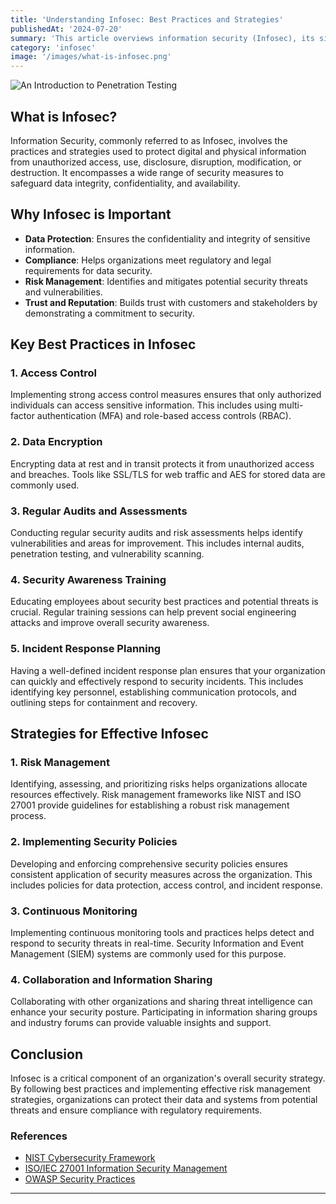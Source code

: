 ```yaml
---
title: 'Understanding Infosec: Best Practices and Strategies'
publishedAt: '2024-07-20'
summary: 'This article overviews information security (Infosec), its significance, key practices, and risk management strategies, emphasizing the importance of protecting data and systems today.'
category: 'infosec'
image: '/images/what-is-infosec.png'
---
```



<Image
  src="/images/what-is-infosec.png"
  alt="An Introduction to Penetration Testing"
  width={400}
  height={400}
  className="w-400 h-400 mb-4 rounded-xl"
/>

## What is Infosec?

Information Security, commonly referred to as Infosec, involves the practices and strategies used to protect digital and physical information from unauthorized access, use, disclosure, disruption, modification, or destruction. It encompasses a wide range of security measures to safeguard data integrity, confidentiality, and availability.

## Why Infosec is Important

- **Data Protection**: Ensures the confidentiality and integrity of sensitive information.
- **Compliance**: Helps organizations meet regulatory and legal requirements for data security.
- **Risk Management**: Identifies and mitigates potential security threats and vulnerabilities.
- **Trust and Reputation**: Builds trust with customers and stakeholders by demonstrating a commitment to security.

## Key Best Practices in Infosec

### 1. **Access Control**

Implementing strong access control measures ensures that only authorized individuals can access sensitive information. This includes using multi-factor authentication (MFA) and role-based access controls (RBAC).

### 2. **Data Encryption**

Encrypting data at rest and in transit protects it from unauthorized access and breaches. Tools like SSL/TLS for web traffic and AES for stored data are commonly used.

### 3. **Regular Audits and Assessments**

Conducting regular security audits and risk assessments helps identify vulnerabilities and areas for improvement. This includes internal audits, penetration testing, and vulnerability scanning.

### 4. **Security Awareness Training**

Educating employees about security best practices and potential threats is crucial. Regular training sessions can help prevent social engineering attacks and improve overall security awareness.

### 5. **Incident Response Planning**

Having a well-defined incident response plan ensures that your organization can quickly and effectively respond to security incidents. This includes identifying key personnel, establishing communication protocols, and outlining steps for containment and recovery.

## Strategies for Effective Infosec

### 1. **Risk Management**

Identifying, assessing, and prioritizing risks helps organizations allocate resources effectively. Risk management frameworks like NIST and ISO 27001 provide guidelines for establishing a robust risk management process.

### 2. **Implementing Security Policies**

Developing and enforcing comprehensive security policies ensures consistent application of security measures across the organization. This includes policies for data protection, access control, and incident response.

### 3. **Continuous Monitoring**

Implementing continuous monitoring tools and practices helps detect and respond to security threats in real-time. Security Information and Event Management (SIEM) systems are commonly used for this purpose.

### 4. **Collaboration and Information Sharing**

Collaborating with other organizations and sharing threat intelligence can enhance your security posture. Participating in information sharing groups and industry forums can provide valuable insights and support.

## Conclusion

Infosec is a critical component of an organization's overall security strategy. By following best practices and implementing effective risk management strategies, organizations can protect their data and systems from potential threats and ensure compliance with regulatory requirements.

### References

- [NIST Cybersecurity Framework](https://www.nist.gov/cyberframework)
- [ISO/IEC 27001 Information Security Management](https://www.iso.org/isoiec-27001-information-security.html)
- [OWASP Security Practices](https://owasp.org/)

---
